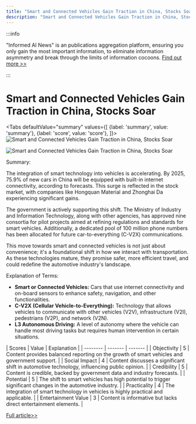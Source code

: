 ```yaml
---
title: "Smart and Connected Vehicles Gain Traction in China, Stocks Soar"
description: "Smart and Connected Vehicles Gain Traction in China, Stocks Soar"
---
```



:::info

"Informed AI News" is an publications aggregation platform, ensuring you only gain the most important information, to eliminate information asymmetry and break through the limits of information cocoons.  [Find out more >>](/)

:::

# Smart and Connected Vehicles Gain Traction in China, Stocks Soar


<Tabs
	defaultValue="summary"
	values={[
	{label: 'summary', value: 'summary'},
	{label: 'score', value: 'score'},
]}>
<TabItem value="summary">
<img
  src="https://image.informedainews.com/2024/06/06/AI-QRu-1717673900-0.jpg"
  alt="Smart and Connected Vehicles Gain Traction in China, Stocks Soar"
/>

<img
  src="https://image.informedainews.com/2024/06/06/AI-tYP-1717673900-1.jpg"
  alt="Smart and Connected Vehicles Gain Traction in China, Stocks Soar"
/>



Summary:

The integration of smart technology into vehicles is accelerating. By 2025, 75.9% of new cars in China will be equipped with built-in internet connectivity, according to forecasts. This surge is reflected in the stock market, with companies like Hongquan Material and Zhonghai Da experiencing significant gains.

The government is actively supporting this shift. The Ministry of Industry and Information Technology, along with other agencies, has approved nine consortia for pilot projects aimed at refining regulations and standards for smart vehicles. Additionally, a dedicated pool of 100 million phone numbers has been allocated for future car-to-everything (C-V2X) communications.

This move towards smart and connected vehicles is not just about convenience; it's a foundational shift in how we interact with transportation. As these technologies mature, they promise safer, more efficient travel, and could redefine the automotive industry's landscape.

Explanation of Terms:

- **Smart or Connected Vehicles:** Cars that use internet connectivity and on-board sensors to enhance safety, navigation, and other functionalities.
- **C-V2X (Cellular Vehicle-to-Everything):** Technology that allows vehicles to communicate with other vehicles (V2V), infrastructure (V2I), pedestrians (V2P), and network (V2N).
- **L3 Autonomous Driving:** A level of autonomy where the vehicle can handle most driving tasks but requires human intervention in certain situations.
</TabItem>
<TabItem value="score">
	| Scores     | Value   | Explanation |
	| -------- | ------- | ------- |
	| Objectivity  | 5    | Content provides balanced reporting on the growth of smart vehicles and government support.    |
	| Social Impact | 4     | Content discusses a significant shift in automotive technology, influencing public opinion.    |
	| Credibility    | 5    | Content is credible, backed by government data and industry forecasts.    |
	| Potential    | 5    | The shift to smart vehicles has high potential to trigger significant changes in the automotive industry.    |
	| Practicality    | 4    | The integration of smart technology in vehicles is highly practical and applicable.    |
	| Entertainment Value    | 3    | Content is informative but lacks direct entertainment elements.    |
</TabItem>
</Tabs>

[Full article>>](https://www.yicai.com/news/102138209.html)

